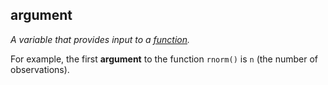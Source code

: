 ## argument

<dfn>A variable that provides input to a [function](#function).</dfn>

For example, the first **argument** to the function `rnorm()` is `n` (the number of observations).

